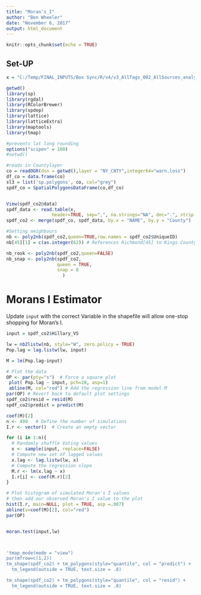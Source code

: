 ```yaml
---
title: "Moran's_I"
author: "Ben Wheeler"
date: "November 6, 2017"
output: html_document
---
```


```r
knitr::opts_chunk$set(echo = TRUE)
```

## Set-UP
```r
x = "C:/Temp/FINAL_INPUTS/Box Sync/R/v4/v3_AllTags_002_AllSources_analysis_v3.csv"

getwd()
library(sp)
library(rgdal)
library(RColorBrewer)
library(spdep)
library(lattice)
library(latticeExtra)
library(maptools)
library(tmap)

#prevents lat long rounding
options("scipen" = 100)
#setwd()

#reads in Countylayer
co = readOGR(dsn = getwd(),layer = "NY_CNTY",integer64="warn.loss")
df_co = data.frame(co)
sl3 = list('sp.polygons', co, col="grey")
spdf_co = SpatialPolygonsDataFrame(co,df_co)


View(spdf_co2@data)
spdf_data <- read.table(x,
                 header=TRUE, sep=",", na.strings="NA", dec=".", strip.white=TRUE)
spdf_co2 <- merge(spdf_co, spdf_data, by.x = "NAME", by.y = "County")

#Setting neighbours
nb <- poly2nb(spdf_co2,queen=TRUE,row.names = spdf_co2$UniqueID)
nb[45][1] = c(as.integer(62)) # References Richmond[45] to Kings County[62]

nb_rook <- poly2nb(spdf_co2,queen=FALSE)
nb_snap <- poly2nb(spdf_co2,
                   queen = TRUE,
                   snap = 0
                     )
```

# Morans I Estimator
Update `input` with the correct Variable in the shapefile will allow one-stop shopping for Moran's I.
```r
input = spdf_co2$Hillary_VS

lw = nb2listw(nb, style="W", zero.policy = TRUE)
Pop.lag = lag.listw(lw, input)

M = lm(Pop.lag~input)

# Plot the data
OP <- par(pty="s")  # Force a square plot
 plot( Pop.lag ~ input, pch=20, asp=1)
 abline(M, col="red") # Add the regression line from model M
par(OP) # Revert back to default plot settings
spdf_co2$resid = resid(M)
spdf_co2$predict = predict(M)

coef(M)[2]
n <- 499   # Define the number of simulations
I.r <- vector()  # Create an empty vector

for (i in 1:n){
  # Randomly shuffle Voting values
  x <- sample(input, replace=FALSE)
  # Compute new set of lagged values
  x.lag <- lag.listw(lw, x)
  # Compute the regression slope
  M.r <- lm(x.lag ~ x)
  I.r[i] <- coef(M.r)[2]
}

# Plot histogram of simulated Moran's I values
# then add our observed Moran's I value to the plot
hist(I.r, main=NULL, plot = TRUE, asp =.007)
abline(v=coef(M)[2], col="red")
par(OP)


moran.test(input,lw)



'tmap_mode(mode = "view")
par(mfrow=c(1,2))
tm_shape(spdf_co2) + tm_polygons(style="quantile", col = "predict") +
  tm_legend(outside = TRUE, text.size = .8)

tm_shape(spdf_co2) + tm_polygons(style="quantile", col = "resid") +
  tm_legend(outside = TRUE, text.size = .8) 

```








